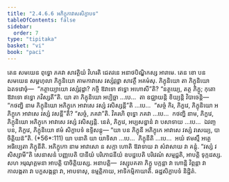 ```yaml
---
title: "2.4.6.6 អភិក្ខុកាវាសសិក្ខាបទ"
tableOfContents: false
sidebar:
  order: 7
type: "tipitaka"
basket: "vi"
book: "paci"
---
```



<DynamicBreadcrumb />

<Division number="1046" book="paci">

<Paragraph number="3145" book="paci">
តេន សមយេន ពុទ្ធោ ភគវា សាវត្ថិយំ វិហរតិ ជេតវនេ អនាថបិណ្ឌិកស្ស អារាមេ. តេន ខោ បន សមយេន សម្ពហុលា ភិក្ខុនិយោ គាមកាវាសេ វស្សំវុដ្ឋា សាវត្ថឹ អគមំសុ. ភិក្ខុនិយោ តា ភិក្ខុនិយោ ឯតទវោចុំ—  “កត្ថាយ្យាយោ វស្សំវុដ្ឋា? កច្ចិ ឱវាទោ ឥទ្ធោ អហោសី”តិ? “នត្ថយ្យេ, តត្ថ ភិក្ខូ; កុតោ ឱវាទោ ឥទ្ធោ ភវិស្សតី”តិ.
</Paragraph>

<Paragraph number="3146" book="paci">
យា តា ភិក្ខុនិយោ អប្បិច្ឆា …បេ…  តា ឧជ្ឈាយន្តិ ខិយ្យន្តិ វិបាចេន្តិ—  “កថញ្ហិ នាម ភិក្ខុនិយោ អភិក្ខុកេ អាវាសេ វស្សំ វសិស្សន្តី”តិ …បេ…  “សច្ចំ កិរ, ភិក្ខវេ, ភិក្ខុនិយោ អភិក្ខុកេ អាវាសេ វស្សំ វសន្តី”តិ? “សច្ចំ, ភគវា”តិ. វិគរហិ ពុទ្ធោ ភគវា …បេ…  កថញ្ហិ នាម, ភិក្ខវេ, ភិក្ខុនិយោ អភិក្ខុកេ អាវាសេ វស្សំ វសិស្សន្តិ. នេតំ, ភិក្ខវេ, អប្បសន្នានំ វា បសាទាយ …បេ…  ឯវញ្ច បន, ភិក្ខវេ, ភិក្ខុនិយោ ឥមំ សិក្ខាបទំ ឧទ្ទិសន្តុ—
</Paragraph>

</Division>
<Division number="1047" book="paci">

<Paragraph number="3147" book="paci">
<Emphasis>“យា បន ភិក្ខុនី អភិក្ខុកេ អាវាសេ វស្សំ វសេយ្យ, បាចិត្តិយន៑”</Emphasis>តិ. (*56*:<Emphasis>111</Emphasis>)
</Paragraph>

</Division>
<Division number="1048" book="paci">

<Paragraph number="3148" book="paci">
<Emphasis>យា បនា</Emphasis>តិ យា យាទិសា …បេ…  <Emphasis>ភិក្ខុនី</Emphasis>តិ …បេ…  អយំ ឥមស្មឹ អត្ថេ អធិប្បេតា ភិក្ខុនីតិ.
</Paragraph>

<Paragraph number="3149" book="paci">
<Emphasis>អភិក្ខុកោ</Emphasis> នាម អាវាសោ ន សក្កា ហោតិ ឱវាទាយ វា សំវាសាយ វា គន្តុំ. “វស្សំ វសិស្សាមី”តិ សេនាសនំ បញ្ញបេតិ បានីយំ បរិភោជនីយំ ឧបដ្ឋបេតិ បរិវេណំ សម្មជ្ជតិ, អាបត្តិ ទុក្កដស្ស. សហ អរុណុគ្គមនា អាបត្តិ បាចិត្តិយស្ស.
</Paragraph>

</Division>
<Division number="1049" book="paci">

<Paragraph number="3150" book="paci">
អនាបត្តិ—  វស្សុបគតា ភិក្ខូ បក្កន្តា វា ហោន្តិ វិព្ភន្តា វា កាលង្កតា វា បក្ខសង្កន្តា វា, អាបទាសុ, ឧម្មត្តិកាយ, អាទិកម្មិកាយាតិ.

</Paragraph>
</Division>

<Paragraph number="3151" type="center" book="paci">
ឆដ្ឋសិក្ខាបទំ និដ្ឋិតំ.
</Paragraph>